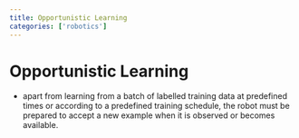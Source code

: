 ```yaml
---
title: Opportunistic Learning
categories: ['robotics']
---
```


# Opportunistic Learning
- apart from learning from a batch of labelled training data at predefined times or according to a predefined training schedule, the robot must be prepared to accept a new example when it is observed or becomes available.



